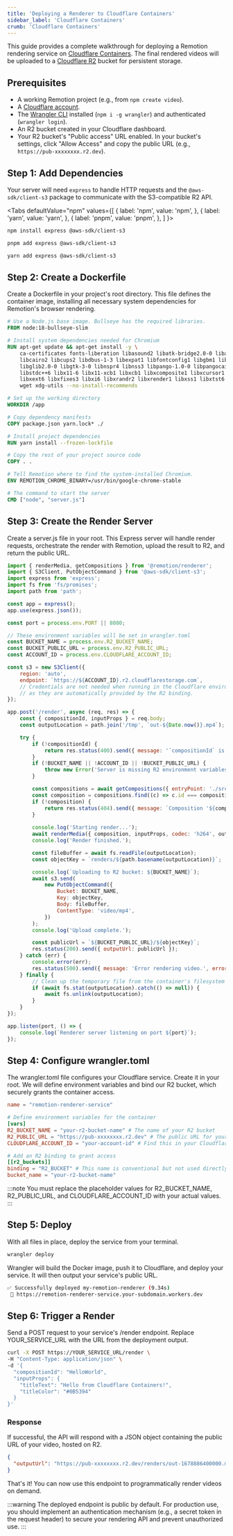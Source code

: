 ```yaml
---
title: 'Deploying a Renderer to Cloudflare Containers'
sidebar_label: 'Cloudflare Containers'
crumb: 'Cloudflare Containers'
---
```



This guide provides a complete walkthrough for deploying a Remotion rendering service on [Cloudflare Containers](https://developers.cloudflare.com/containers/). The final rendered videos will be uploaded to a [Cloudflare R2](https://developers.cloudflare.com/r2/) bucket for persistent storage.

## Prerequisites

- A working Remotion project (e.g., from `npm create video`).
- A [Cloudflare account](https://dash.cloudflare.com/sign-up).
- The [Wrangler CLI](https://developers.cloudflare.com/workers/wrangler/install-and-update/) installed (`npm i -g wrangler`) and authenticated (`wrangler login`).
- An R2 bucket created in your Cloudflare dashboard.
- Your R2 bucket's "Public access" URL enabled. In your bucket's settings, click "Allow Access" and copy the public URL (e.g., `https://pub-xxxxxxxx.r2.dev`).

## Step 1: Add Dependencies

Your server will need `express` to handle HTTP requests and the `@aws-sdk/client-s3` package to communicate with the S3-compatible R2 API.

<Tabs
defaultValue="npm"
values={[
{ label: 'npm', value: 'npm', },
{ label: 'yarn', value: 'yarn', },
{ label: 'pnpm', value: 'pnpm', },
]
}>
<TabItem value="npm">

```bash
npm install express @aws-sdk/client-s3
```

</TabItem>

<TabItem value="pnpm">

```bash
pnpm add express @aws-sdk/client-s3
```

</TabItem>
<TabItem value="yarn">

```bash
yarn add express @aws-sdk/client-s3
```

</TabItem>

</Tabs>

## Step 2: Create a Dockerfile

Create a Dockerfile in your project's root directory. This file defines the container image, installing all necessary system dependencies for Remotion's browser rendering.

```dockerfile title="Dockerfile"
# Use a Node.js base image. Bullseye has the required libraries.
FROM node:18-bullseye-slim

# Install system dependencies needed for Chromium
RUN apt-get update && apt-get install -y \
    ca-certificates fonts-liberation libasound2 libatk-bridge2.0-0 libatk1.0-0 \
    libcairo2 libcups2 libdbus-1-3 libexpat1 libfontconfig1 libgbm1 libgcc1 \
    libglib2.0-0 libgtk-3-0 libnspr4 libnss3 libpango-1.0-0 libpangocairo-1.0-0 \
    libstdc++6 libx11-6 libx11-xcb1 libxcb1 libxcomposite1 libxcursor1 libxdamage1 \
    libxext6 libxfixes3 libxi6 libxrandr2 libxrender1 libxss1 libxtst6 lsb-release \
    wget xdg-utils --no-install-recommends

# Set up the working directory
WORKDIR /app

# Copy dependency manifests
COPY package.json yarn.lock* ./

# Install project dependencies
RUN yarn install --frozen-lockfile

# Copy the rest of your project source code
COPY . .

# Tell Remotion where to find the system-installed Chromium.
ENV REMOTION_CHROME_BINARY=/usr/bin/google-chrome-stable

# The command to start the server
CMD ["node", "server.js"]
```

## Step 3: Create the Render Server

Create a server.js file in your root. This Express server will handle render requests, orchestrate the render with Remotion, upload the result to R2, and return the public URL.

```javascript title="server.js"
import { renderMedia, getCompositions } from '@remotion/renderer';
import { S3Client, PutObjectCommand } from '@aws-sdk/client-s3';
import express from 'express';
import fs from 'fs/promises';
import path from 'path';

const app = express();
app.use(express.json());

const port = process.env.PORT || 8080;

// These environment variables will be set in wrangler.toml
const BUCKET_NAME = process.env.R2_BUCKET_NAME;
const BUCKET_PUBLIC_URL = process.env.R2_PUBLIC_URL;
const ACCOUNT_ID = process.env.CLOUDFLARE_ACCOUNT_ID;

const s3 = new S3Client({
    region: 'auto',
    endpoint: `https://${ACCOUNT_ID}.r2.cloudflarestorage.com`,
    // Credentials are not needed when running in the Cloudflare environment
    // as they are automatically provided by the R2 binding.
});

app.post('/render', async (req, res) => {
    const { compositionId, inputProps } = req.body;
    const outputLocation = path.join('/tmp', `out-${Date.now()}.mp4`);

    try {
        if (!compositionId) {
            return res.status(400).send({ message: '`compositionId` is required.' });
        }
        if (!BUCKET_NAME || !ACCOUNT_ID || !BUCKET_PUBLIC_URL) {
            throw new Error('Server is missing R2 environment variables.');
        }

        const compositions = await getCompositions({ entryPoint: './src/index.ts' });
        const composition = compositions.find((c) => c.id === compositionId);
        if (!composition) {
            return res.status(404).send({ message: `Composition '${compositionId}' not found.` });
        }
        
        console.log('Starting render...');
        await renderMedia({ composition, inputProps, codec: 'h264', outputLocation });
        console.log('Render finished.');

        const fileBuffer = await fs.readFile(outputLocation);
        const objectKey = `renders/${path.basename(outputLocation)}`;

        console.log(`Uploading to R2 bucket: ${BUCKET_NAME}`);
        await s3.send(
            new PutObjectCommand({
                Bucket: BUCKET_NAME,
                Key: objectKey,
                Body: fileBuffer,
                ContentType: 'video/mp4',
            })
        );
        console.log('Upload complete.');

        const publicUrl = `${BUCKET_PUBLIC_URL}/${objectKey}`;
        res.status(200).send({ outputUrl: publicUrl });
    } catch (err) {
        console.error(err);
        res.status(500).send({ message: 'Error rendering video.', error: err.message });
    } finally {
        // Clean up the temporary file from the container's filesystem
        if (await fs.stat(outputLocation).catch(() => null)) {
            await fs.unlink(outputLocation);
        }
    }
});

app.listen(port, () => {
    console.log(`Renderer server listening on port ${port}`);
});
```

## Step 4: Configure wrangler.toml

The wrangler.toml file configures your Cloudflare service. Create it in your root. We will define environment variables and bind our R2 bucket, which securely grants the container access.

```toml title="wrangler.toml"
name = "remotion-renderer-service"

# Define environment variables for the container
[vars]
R2_BUCKET_NAME = "your-r2-bucket-name" # The name of your R2 bucket
R2_PUBLIC_URL = "https://pub-xxxxxxxx.r2.dev" # The public URL for your bucket
CLOUDFLARE_ACCOUNT_ID = "your-account-id" # Find this in your Cloudflare dashboard

# Add an R2 binding to grant access
[[r2_buckets]]
binding = "R2_BUCKET" # This name is conventional but not used directly in the server.js
bucket_name = "your-r2-bucket-name"
```

:::note
You must replace the placeholder values for R2_BUCKET_NAME, R2_PUBLIC_URL, and CLOUDFLARE_ACCOUNT_ID with your actual values.
:::

## Step 5: Deploy

With all files in place, deploy the service from your terminal.

```bash
wrangler deploy
```

Wrangler will build the Docker image, push it to Cloudflare, and deploy your service. It will then output your service's public URL.

```bash title="Deployment Output (example)"
✅ Successfully deployed my-remotion-renderer (9.34s)
 🔗 https://remotion-renderer-service.your-subdomain.workers.dev
```

## Step 6: Trigger a Render

Send a POST request to your service's /render endpoint. Replace YOUR_SERVICE_URL with the URL from the deployment output.

```bash
curl -X POST https://YOUR_SERVICE_URL/render \
-H "Content-Type: application/json" \
-d '{
  "compositionId": "HelloWorld",
  "inputProps": {
    "titleText": "Hello from Cloudflare Containers!",
    "titleColor": "#0B5394"
  }
}'
```

### Response

If successful, the API will respond with a JSON object containing the public URL of your video, hosted on R2.

```json title="Example Response"
{
  "outputUrl": "https://pub-xxxxxxxx.r2.dev/renders/out-1678886400000.mp4"
}
```

That's it! You can now use this endpoint to programmatically render videos on demand.

:::warning
The deployed endpoint is public by default. For production use, you should implement an authentication mechanism (e.g., a secret token in the request header) to secure your rendering API and prevent unauthorized use.
:::